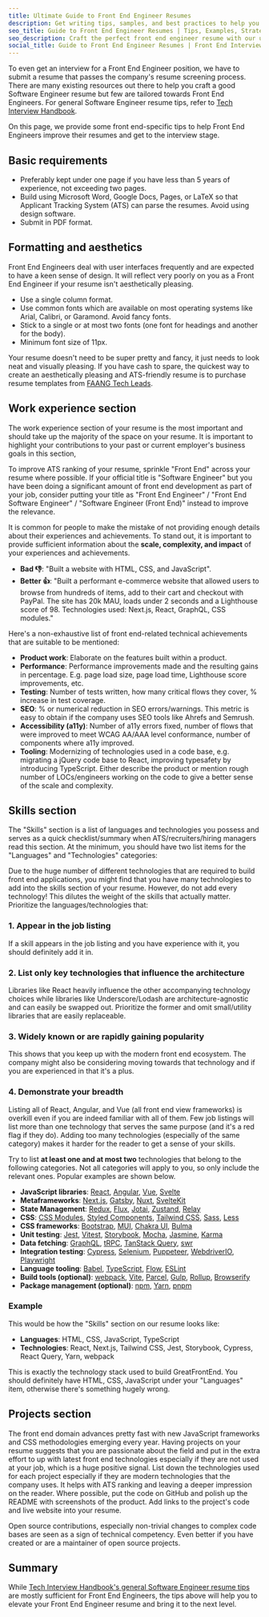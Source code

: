 ```yaml
---
title: Ultimate Guide to Front End Engineer Resumes
description: Get writing tips, samples, and best practices to help you get shortlisted for your next front end job
seo_title: Guide to Front End Engineer Resumes | Tips, Examples, Strategies
seo_description: Craft the perfect front end engineer resume with our ultimate guide. Get front end-specific tips, real examples, and strategies to help you secure front end roles.
social_title: Guide to Front End Engineer Resumes | Front End Interview Playbook
---
```


To even get an interview for a Front End Engineer position, we have to submit a resume that passes the company's resume screening process. There are many existing resources out there to help you craft a good Software Engineer resume but few are tailored towards Front End Engineers. For general Software Engineer resume tips, refer to [Tech Interview Handbook](https://www.techinterviewhandbook.org/resume/).

On this page, we provide some front end-specific tips to help Front End Engineers improve their resumes and get to the interview stage.

## Basic requirements

- Preferably kept under one page if you have less than 5 years of experience, not exceeding two pages.
- Build using Microsoft Word, Google Docs, Pages, or LaTeX so that Applicant Tracking System (ATS) can parse the resumes. Avoid using design software.
- Submit in PDF format.

## Formatting and aesthetics

Front End Engineers deal with user interfaces frequently and are expected to have a keen sense of design. It will reflect very poorly on you as a Front End Engineer if your resume isn't aesthetically pleasing.

- Use a single column format.
- Use common fonts which are available on most operating systems like Arial, Calibri, or Garamond. Avoid fancy fonts.
- Stick to a single or at most two fonts (one font for headings and another for the body).
- Minimum font size of 11px.

Your resume doesn't need to be super pretty and fancy, it just needs to look neat and visually pleasing. If you have cash to spare, the quickest way to create an aesthetically pleasing and ATS-friendly resume is to purchase resume templates from [FAANG Tech Leads](https://www.faangtechleads.com/).

## Work experience section

The work experience section of your resume is the most important and should take up the majority of the space on your resume. It is important to highlight your contributions to your past or current employer's business goals in this section,

To improve ATS ranking of your resume, sprinkle "Front End" across your resume where possible. If your official title is "Software Engineer" but you have been doing a significant amount of front end development as part of your job, consider putting your title as "Front End Engineer" / "Front End Software Engineer" / "Software Engineer (Front End)" instead to improve the relevance.

It is common for people to make the mistake of not providing enough details about their experiences and achievements. To stand out, it is important to provide sufficient information about the **scale, complexity, and impact** of your experiences and achievements.

- **Bad 👎**: "Built a website with HTML, CSS, and JavaScript".
- **Better 👍**: "Built a performant e-commerce website that allowed users to browse from hundreds of items, add to their cart and checkout with PayPal. The site has 20k MAU, loads under 2 seconds and a Lighthouse score of 98. Technologies used: Next.js, React, GraphQL, CSS modules."

Here's a non-exhaustive list of front end-related technical achievements that are suitable to be mentioned:

- **Product work**: Elaborate on the features built within a product.
- **Performance**: Performance improvements made and the resulting gains in percentage. E.g. page load size, page load time, Lighthouse score improvements, etc.
- **Testing**: Number of tests written, how many critical flows they cover, % increase in test coverage.
- **SEO**: % or numerical reduction in SEO errors/warnings. This metric is easy to obtain if the company uses SEO tools like Ahrefs and Semrush.
- **Accessibility (a11y)**: Number of a11y errors fixed, number of flows that were improved to meet WCAG AA/AAA level conformance, number of components where a11y improved.
- **Tooling**: Modernizing of technologies used in a code base, e.g. migrating a jQuery code base to React, improving typesafety by introducing TypeScript. Either describe the product or mention rough number of LOCs/engineers working on the code to give a better sense of the scale and complexity.

## Skills section

The "Skills" section is a list of languages and technologies you possess and serves as a quick checklist/summary when ATS/recruiters/hiring managers read this section. At the minimum, you should have two list items for the "Languages" and "Technologies" categories:

Due to the huge number of different technologies that are required to build front end applications, you might find that you have many technologies to add into the skills section of your resume. However, do not add every technology! This dilutes the weight of the skills that actually matter. Prioritize the languages/technologies that:

### 1. Appear in the job listing

If a skill appears in the job listing and you have experience with it, you should definitely add it in.

### 2. List only key technologies that influence the architecture

Libraries like React heavily influence the other accompanying technology choices while libraries like Underscore/Lodash are architecture-agnostic and can easily be swapped out. Prioritize the former and omit small/utility libraries that are easily replaceable.

### 3. Widely known or are rapidly gaining popularity

This shows that you keep up with the modern front end ecosystem. The company might also be considering moving towards that technology and if you are experienced in that it's a plus.

### 4. Demonstrate your breadth

Listing all of React, Angular, and Vue (all front end view frameworks) is overkill even if you are indeed familiar with all of them. Few job listings will list more than one technology that serves the same purpose (and it's a red flag if they do). Adding too many technologies (especially of the same category) makes it harder for the reader to get a sense of your skills.

Try to list **at least one and at most two** technologies that belong to the following categories. Not all categories will apply to you, so only include the relevant ones. Popular examples are shown below.

- **JavaScript libraries**: [React](https://reactjs.org/), [Angular](https://angular.io/), [Vue](https://vuejs.org/), [Svelte](https://svelte.dev/)
- **Metaframeworks**: [Next.js](https://nextjs.org/), [Gatsby](https://www.gatsbyjs.com/), [Nuxt](https://nuxtjs.org/), [SvelteKit](https://kit.svelte.dev/)
- **State Management**: [Redux](https://redux.js.org/), [Flux](https://facebook.github.io/flux/), [Jotai](https://jotai.org/), [Zustand](https://github.com/pmndrs/zustand), [Relay](https://relay.dev/)
- **CSS**: [CSS Modules](https://github.com/css-modules/css-modules), [Styled Components](https://styled-components.com/), [Tailwind CSS](https://tailwindcss.com/), [Sass](https://sass-lang.com/), [Less](https://lesscss.org/)
- **CSS frameworks**: [Bootstrap](https://getbootstrap.com/), [MUI](https://mui.com/), [Chakra UI](https://chakra-ui.com/), [Bulma](https://bulma.io/)
- **Unit testing**: [Jest](https://jestjs.io/), [Vitest](https://vitest.dev/), [Storybook](https://storybook.js.org/), [Mocha](https://mochajs.org/), [Jasmine](https://jasmine.github.io/), [Karma](https://karma-runner.github.io/latest/index.html)
- **Data fetching**: [GraphQL](https://graphql.org/), [tRPC](https://trpc.io/), [TanStack Query](https://tanstack.com/query/v3/), [swr](https://swr.vercel.app/)
- **Integration testing**: [Cypress](https://www.cypress.io/), [Selenium](https://www.selenium.dev/), [Puppeteer](https://pptr.dev/), [WebdriverIO](https://webdriver.io/), [Playwright](https://playwright.dev/)
- **Language tooling**: [Babel](https://babeljs.io/), [TypeScript](https://www.typescriptlang.org/), [Flow](https://flow.org/), [ESLint](https://eslint.org/)
- **Build tools (optional)**: [webpack](https://webpack.js.org/), [Vite](https://vitejs.dev/), [Parcel](https://parceljs.org/), [Gulp](https://gulpjs.com/), [Rollup](https://rollupjs.org/), [Browserify](https://browserify.org/)
- **Package management (optional)**: [npm](https://www.npmjs.com/), [Yarn](https://yarnpkg.com/), [pnpm](https://pnpm.io/)

### Example

This would be how the "Skills" section on our resume looks like:

- **Languages**: HTML, CSS, JavaScript, TypeScript
- **Technologies**: React, Next.js, Tailwind CSS, Jest, Storybook, Cypress, React Query, Yarn, webpack

This is exactly the technology stack used to build GreatFrontEnd. You should definitely have HTML, CSS, JavaScript under your "Languages" item, otherwise there's something hugely wrong.

## Projects section

The front end domain advances pretty fast with new JavaScript frameworks and CSS methodologies emerging every year. Having projects on your resume suggests that you are passionate about the field and put in the extra effort to up with latest front end technologies especially if they are not used at your job, which is a huge positive signal. List down the technologies used for each project especially if they are modern technologies that the company uses. It helps with ATS ranking and leaving a deeper impression on the reader. Where possible, put the code on GitHub and polish up the README with screenshots of the product. Add links to the project's code and live website into your resume.

Open source contributions, especially non-trivial changes to complex code bases are seen as a sign of technical competency. Even better if you have created or are a maintainer of open source projects.

## Summary

While [Tech Interview Handbook's general Software Engineer resume tips](https://www.techinterviewhandbook.org/resume/) are mostly sufficient for Front End Engineers, the tips above will help you to elevate your Front End Engineer resume and bring it to the next level.
